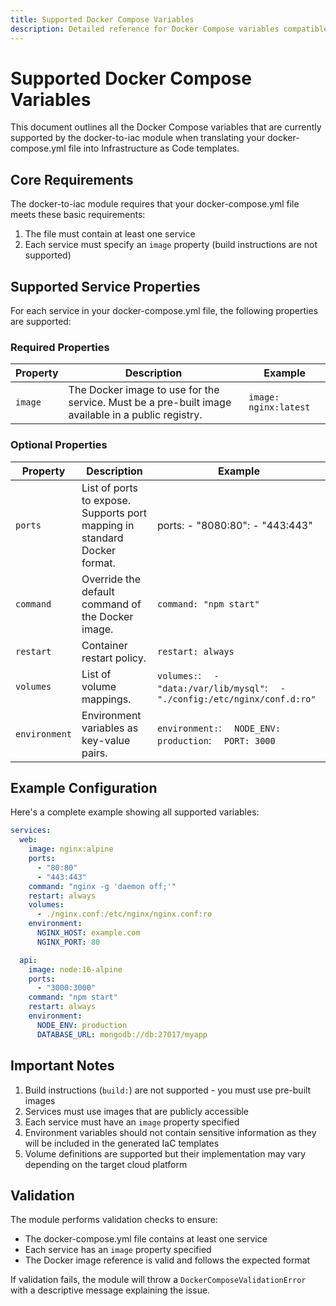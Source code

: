 ```yaml
---
title: Supported Docker Compose Variables
description: Detailed reference for Docker Compose variables compatible with docker-to-iac translations. Find supported service properties, registry options, and configuration examples for successful IaC deployments.
---
```


# Supported Docker Compose Variables

This document outlines all the Docker Compose variables that are currently supported by the docker-to-iac module when translating your docker-compose.yml file into Infrastructure as Code templates.

## Core Requirements

The docker-to-iac module requires that your docker-compose.yml file meets these basic requirements:

1. The file must contain at least one service
2. Each service must specify an `image` property (build instructions are not supported)

## Supported Service Properties

For each service in your docker-compose.yml file, the following properties are supported:

### Required Properties

| Property | Description | Example |
|----------|-------------|----------|
| `image` | The Docker image to use for the service. Must be a pre-built image available in a public registry. | `image: nginx:latest` |

### Optional Properties

| Property | Description | Example |
|----------|-------------|----------|
| `ports` | List of ports to expose. Supports port mapping in standard Docker format. | ports:  - "8080:80":   - "443:443" |
| `command` | Override the default command of the Docker image. | `command: "npm start"` |
| `restart` | Container restart policy. | `restart: always` |
| `volumes` | List of volume mappings. | `volumes:`: `  - "data:/var/lib/mysql"`: `  - "./config:/etc/nginx/conf.d:ro"` |
| `environment` | Environment variables as key-value pairs. | `environment:`: `  NODE_ENV: production`: `  PORT: 3000` |

## Example Configuration

Here's a complete example showing all supported variables:

```yaml
services:
  web:
    image: nginx:alpine
    ports:
      - "80:80"
      - "443:443"
    command: "nginx -g 'daemon off;'"
    restart: always
    volumes:
      - ./nginx.conf:/etc/nginx/nginx.conf:ro
    environment:
      NGINX_HOST: example.com
      NGINX_PORT: 80

  api:
    image: node:16-alpine
    ports:
      - "3000:3000"
    command: "npm start"
    restart: always
    environment:
      NODE_ENV: production
      DATABASE_URL: mongodb://db:27017/myapp
```

## Important Notes

1. Build instructions (`build:`) are not supported - you must use pre-built images
2. Services must use images that are publicly accessible
3. Each service must have an `image` property specified
4. Environment variables should not contain sensitive information as they will be included in the generated IaC templates
5. Volume definitions are supported but their implementation may vary depending on the target cloud platform

## Validation

The module performs validation checks to ensure:

- The docker-compose.yml file contains at least one service
- Each service has an `image` property specified
- The Docker image reference is valid and follows the expected format

If validation fails, the module will throw a `DockerComposeValidationError` with a descriptive message explaining the issue.
